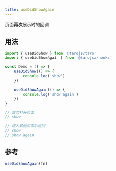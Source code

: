 ```yaml
---
title: useDidShowAgain
---
```


页面**再次**展示时的回调

## 用法

```jsx
import { useDidShow } from '@tarojs/taro'
import { useDidShowAgain } from '@tarojsx/hooks'

const Demo = () => {
    useDidShow(() => {
        console.log('show')
    })

    useDidShowAgain(() => {
        console.log('show again')
    })
}

// 首次打开页面
// show

// 进入其他页面后返回
// show
// show again
```

## 参考

```ts
useDidShowAgain(fn)
```
